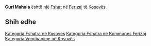 {{Fshat në Kosovës
 | Emri                = Guri Mahala
| srp_N_name = Guri Mahala
| srp_N_FULL_NAME_RO = Guri Mahala
| srp_N_FULL_NAME_ND_RO = Guri Mahala
| srp_N_SORT_NAME_RG = GURIMAHALA
| srp_N_FULL_NAME_RG = Guri Mahala
| srp_N_FULL_NAME_ND_RG = Guri Mahala

 | Emri (Rasa dhanore) = 
 | Figura              = 
 | Shteti              = Kosovo
 | Komuna              = Ferizaj
 | Kodi postar         = 
 | Sipërfaqja          = 

 | Popullsia           = 

 | Regj. i popullsisë  = 
 | Dend. e popullsisë  = 
 | Faqja zyrtare       = 
 <!--- Koordinatat ----> 
 | Gjerësia            = 42.404167
 | Gjatësia            = 20.928056
 | Lartësia            = 
}}
'''Guri Mahala''' është një [[Fshat]] në [[Ferizaj]] të [[Kosovës]].

<!-- == Gjeografia == -->
<!-- == Historia == -->
<!-- == Demografia == -->
== Shih edhe ==
{{Komuna Ferizaj}}
{{Kosovo-Administrata-Cung}}

[[Kategoria:Fshatra në Kosovës]]
[[Kategoria:Fshatra në Kommunes Ferizaj]]
[[Kategoria:Vendbanime në Kosovës]]